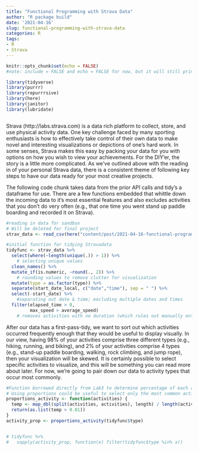 ```yaml
---
title: "Functional Programming with Strava Data"
author: "R package build"
date: '2021-04-16'
slug: functional-programming-with-strava-data
categories: R
tags:
- R
- Strava
---
```



```r
knitr::opts_chunk$set(echo = FALSE)
#note: include = FALSE and echo = FALSE for now, but it will still print messages and can be coerced to show full chunks of code if we desire

library(tidyverse)
library(purrr)
library(repurrrsive)
library(here)
library(janitor)
library(lubridate)

```

```r



```

Strava (http://labs.strava.com) is a data rich platform to collect, store, and use physical activity data. One key challenge faced by many sporting enthusiasts is how to effectively take control of their own data to make novel and interesting visualizations or depictions of one's hard work. In some senses, Strava makes this easy by packing your data for you with options on how you wish to view your achievements. For the DIY'er, the story is a little more complicated. As we've outlined above with the reading in of your personal Strava data, there is a consistent theme of following key steps to have our data ready for your most creative projects.

The following code chunk takes data from the prior API calls and tidy's a dataframe for use. There are a few functions embedded that whittle down the incoming data to it's most essential features and also excludes activities that you don't do very often (e.g., that one time you went stand up paddle boarding and recorded it on Strava). 
```r
#reading in data for sandbox
# Will be deleted for final project
strav_data <- read_csv(here("content/post/2021-04-16-functional-programming-with-strava-data/data", "strav_csv.csv"))

#initial function for tidying Stravadata
tidyfunc <- strav_data %>% 
  select(where(~length(unique(.)) > 1)) %>%
    # selecting unique values
  clean_names() %>% 
  mutate_if(is.numeric, ~round(., 2)) %>%  
    # rounding values to remove clutter for visualization
  mutate(type = as.factor(type)) %>% 
  separate(start_date_local, c("date","time"), sep = " ") %>% 
  select(-start_date) %>% 
    #separating out date & time; excluding multiple dates and times
  filter(elapsed_time > 0,
         max_speed > average_speed)
    # removes activities with no duration (which rules out manually entered activities where no time is supplied) and also incorrect calculations where Strava defines the an average speed that is higher than the max speed (this most often occurs in swimming)

```

After our data has a first-pass-tidy, we want to sort out which activities occurred frequently enough that they would be useful to display visually. In our view, having 98% of your activities comprise three different types (e.g., hiking, running, and biking), and 2% of your activities comprise 4 types (e.g., stand-up paddle boarding, walking, rock climbing, and jump rope), then your visualization will be skewed. It is certainly possible to select specific activities to visualize, and this will be something you can read more about later. For now, we're going to pair down our data to activity types that occur most commonly.

```r
#Function borrowed directly from Lab3 to determine percentage of each activity in dataset
# Using proportions could be useful to select only the most common activities (e.g., >1%)
proportions_activity <- function(activities) {
  temp <- map_dbl(split(activities, activities), length) / length(activities)
  return(as.list(temp > 0.01))
}
activity_prop <- proportions_activity(tidyfunc$type)


# tidyfunc %>% 
#   sapply(activity_prop, function(x) filter(tidyfunc$type %in% x))

```


```r

````


```r

````




